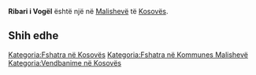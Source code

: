 {{Fshat në 
 | Emri                = Ribari i Vogël
 | EmriAlt                = 
 | NAME_SHORT_FORM=      
 | NAME_GENERIC=      
 | NAME_SORT_NAME_RO=      RIBARIIVOGEL
 | FULL_NAME_RO = Ribari i Vogël
 | FULL_NAME_ND_RO=Ribari i Vogel
 | SORT_NAME_RG=RIBARIIVOGEL
 | FULL_NAME_RG=Ribari i Vogël
 | FULL_NAME_ND_RG=Ribari i Vogel
 | SRP_NAME_SHORT_FORM=      
 | SRP_NAME_GENERIC=      
 | SRP_NAME_SORT_NAME_RO=      
 | SRP_FULL_NAME_RO = 
 | SRP_FULL_NAME_ND_RO=
 | SRP_SORT_NAME_RG=
 | SRP_FULL_NAME_RG=
 | SRP_FULL_NAME_ND_RG=
 | Emri (Rasa dhanore) = 
 | Figura              = 
 | Shteti              = Kosovo
 | Komuna              = Malishevë
 | Kodi postar         = 
 | Sipërfaqja          = 

 | Popullsia           = 

 | Regj. i popullsisë  = 
 | Dend. e popullsisë  = 
 | Faqja zyrtare       = 
 <!--- Koordinatat ----> 
 | Gjerësia            = 42.515278
 | Gjatësia            = 21.065
 | Lartësia            = 
}}
'''Ribari i Vogël''' është një [[]] në [[Malishevë]] të [[Kosovës]].

<!-- == Gjeografia == -->
<!-- == Historia == -->
<!-- == Demografia == -->
== Shih edhe ==
{{Komuna Malishevë}}
{{Kosovo-Administrata-Cung}}

[[Kategoria:Fshatra në Kosovës]]
[[Kategoria:Fshatra në Kommunes Malishevë]]
[[Kategoria:Vendbanime në Kosovës]]
